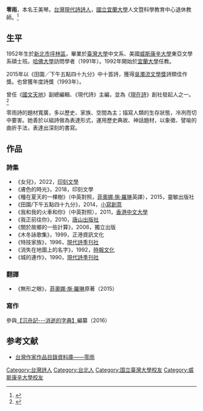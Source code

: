 {{Infobox writer
| name        = 零雨
| romaji      = 
| birth_name  = 
| birth_date  = {{BD|1952年|2月14日|||}}
| birth_place = [[新北市|新北市]][[坪林區|坪林區]]
| nationality = {{ROC}}（臺灣）
| education   = {{ROC}}[[國立臺灣大學|國立臺灣大學]][[文學學士|文學學士]]<Br/>{{USA}}[[威斯康辛大學|威斯康辛大學]][[文學碩士|文學碩士]]
| genre       = [[現代詩|現代詩]]
| awards      = [[吳濁流文學獎|吳濁流文學獎]]<Br/>1993年度詩獎
| movement    = [[現在詩|現在詩]]
| notableworks= 
| website     = 
}}
'''零雨'''{{BD|1952年|2月14日|||}}，本名王美琴。[[台灣文學|台灣]][[新詩|現代詩]][[詩人|詩人]]，[[國立宜蘭大學|國立宜蘭大學]]人文暨科學教育中心退休教師。<ref>{{Cite web |url= http://program.ftv.com.tw/variety/fei-yue/second9.html |title= 飛越文學地景II-從頭城到雙溪 |publisher= [[民視|民視]] |date= 2015年 |access-date= 2022-01-25 |archive-date= 2022-01-25 |archive-url= https://web.archive.org/web/20220125115730/http://program.ftv.com.tw/variety/fei-yue/second9.html |dead-url= no }}</ref>

==生平==
1952年生於[[新北市|新北市]][[坪林區|坪林區]]，畢業於[[臺灣大學|臺灣大學]]中文系、美國[[威斯康辛大學|威斯康辛大學]]東亞文學系碩士班。[[哈佛大學|哈佛大學]]訪問學者（1991年）。1992年開始於[[宜蘭大學|宜蘭大學]]任教。

2015年以《田園╱下午五點四十九分》中十首詩，獲得[[吳濁流文學獎|吳濁流文學獎]]詩類佳作獎。也曾獲年度詩獎（1993年）。

曾任《[[國文天地|國文天地]]》副總編輯、《現代詩》主編，並為《[[現在詩|現在詩]]》創社發起人之一。<ref>{{Cite web |url=http://www.pacific-poetry.com/3_27.html |title=太平洋詩歌節-零雨 |access-date=2016-05-13 |archive-date=2015-10-31 |archive-url=https://web.archive.org/web/20151031202639/http://www.pacific-poetry.com/3_27.html |dead-url=no }}</ref>

零雨詩的題材寬廣，多以歷史、家族、空間為主；描寫人類的生存狀態，冷冽而切中要害。她善於以組詩做為表達形式，運用歷史典故、神話題材，以象徵、譬喻的曲折手法，表達出深刻的書寫。

==作品==

===詩集===
*《女兒》，2022，[[印刻文學出版社|印刻文學]]
*《膚色的時光》，2018，印刻文學
*《種在夏天的一棵樹》（中英對照，[[菲奧娜·施·羅琳|菲奧娜·施·羅琳]]英譯），2015，靈敏出版社
*《田園/下午五點四十九分》，2014，[[小寫創意|小寫創意]]
*《我和我的火車和你》（中英對照），2011，[[香港中文大學|香港中文大學]]
*《我正前往你》，2010，[[唐山出版社|唐山出版社]]
*《關於故鄉的一些計算》，2006，獨立出版
*《木冬詠歌集》，1999，正港資訊文化
*《特技家族》，1996，[[現代詩社|現代詩季刊社]]
*《消失在地圖上的名字》，1992，[[時報文化|時報文化]]
*《城的連作》，1990，[[現代詩社|現代詩季刊社]]

===翻譯===
*《無形之眼》，[[菲奧娜·施·羅琳|菲奧娜·施·羅琳]]原著（2015）

===寫作===
參與[[沉舟記|【沉舟記---消逝的字典】]]編纂（2016）

==参考文献==
{{reflist}}
* [https://db.nmtl.gov.tw/Site4/s6/writerinfo?id=2091 台灣作家作品目錄資料庫——零雨] {{Wayback|url=https://db.nmtl.gov.tw/Site4/s6/writerinfo?id=2091 |date=20211231232220 }}

{{DEFAULTSORT:L}}
[[Category:台灣詩人|Category:台灣詩人]]
[[Category:台北人|Category:台北人]]
[[Category:国立臺灣大學校友|Category:国立臺灣大學校友]]
[[Category:威斯康辛大學校友|Category:威斯康辛大學校友]]